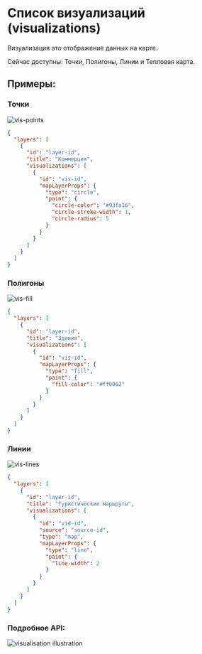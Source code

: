 # Cписок визуализаций (visualizations)

Визуализация это отображение данных на карте.

Сейчас доступны: Точки, Полигоны, Линии и Тепловая карта.

## Примеры:

### Точки

![vis-points](/vis-points.png)

```json
{
  "layers": [
    {
      "id": "layer-id",
      "title": "Коммерция",
      "visualizations": [
        {
          "id": "vis-id",
          "mapLayerProps": {
            "type": "circle",
            "paint": {
              "circle-color": "#93fa16",
              "circle-stroke-width": 1,
              "circle-radius": 5
            }
          }
        }
      ]
    }
  ]
}
```

### Полигоны

![vis-fill](/vis-fill.png)

```json
{
  "layers": [
    {
      "id": "layer-id",
      "title": "Здания",
      "visualizations": [
        {
          "id": "vis-id",
          "mapLayerProps": {
            "type": "fill",
            "paint": {
              "fill-color": "#ff0062"
            }
          }
        }
      ]
    }
  ]
}
```

### Линии

![vis-lines](/vis-lines.png)

```json
{
  "layers": [
    {
      "id": "layer-id",
      "title": "Туристические маршруты",
      "visualizations": [
        {
          "id": "vid-id",
          "source": "source-id",
          "type": "map",
          "mapLayerProps": {
            "type": "line",
            "paint": {
              "line-width": 2
            }
          }
        }
      ]
    }
  ]
}
```

### Подробное API:

![visualisation illustration](/visualisation.svg)
